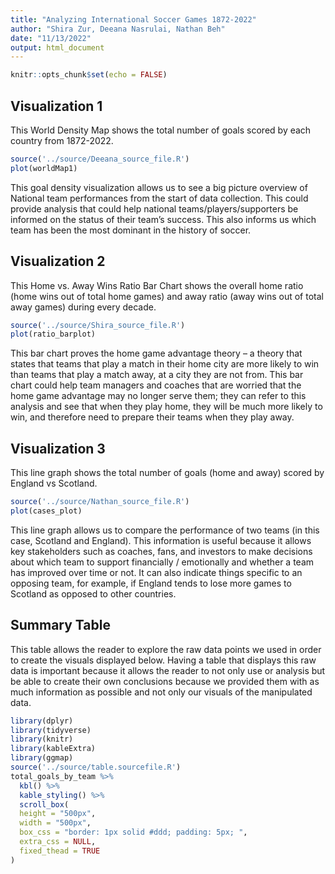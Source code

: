 ```yaml
---
title: "Analyzing International Soccer Games 1872-2022"
author: "Shira Zur, Deeana Nasrulai, Nathan Beh"
date: "11/13/2022"
output: html_document
---
```


```r
knitr::opts_chunk$set(echo = FALSE)
```

## Visualization 1

This World Density Map shows the total number of goals scored by each country from 1872-2022.

```r
source('../source/Deeana_source_file.R')
plot(worldMap1)
```

This goal density visualization allows us to see a big picture overview of National team performances from the start of data collection. This could provide analysis that could help national teams/players/supporters be informed on the status of their team's success. This also informs us which team has been the most dominant in the history of soccer.

## Visualization 2

This Home vs. Away Wins Ratio Bar Chart shows the overall home ratio (home wins out of total home games) and away ratio (away wins out of total away games) during every decade.

```r
source('../source/Shira_source_file.R')
plot(ratio_barplot)
```

This bar chart proves the home game advantage theory -- a theory that states that teams that play a match in their home city are more likely to win than teams that play a match away, at a city they are not from. This bar chart could help team managers and coaches that are worried that the home game advantage may no longer serve them; they can refer to this analysis and see that when they play home, they will be much more likely to win, and therefore need to prepare their teams when they play away.

## Visualization 3
This line graph shows the total number of goals (home and away) scored by England vs Scotland. 

```r
source('../source/Nathan_source_file.R')
plot(cases_plot)
```
This line graph allows us to compare the performance of two teams (in this case, Scotland and England). This information is useful because it allows key stakeholders such as coaches, fans, and investors to make decisions about which team to support financially / emotionally and whether a team has improved over time or not. It can also indicate things specific to an opposing team, for example, if England tends to lose more games to Scotland as opposed to other countries. 


## Summary Table

This table allows the reader to explore the raw data points we used in order to create the visuals displayed below. Having a table that displays this raw data is important because it allows the reader to not only use or analysis but be able to create their own conclusions because we provided them with as much information as possible and not only our visuals of the manipulated data.

```r
library(dplyr)
library(tidyverse)
library(knitr)
library(kableExtra)
library(ggmap)
source('../source/table.sourcefile.R')
total_goals_by_team %>%
  kbl() %>%
  kable_styling() %>% 
  scroll_box(
  height = "500px",
  width = "500px",
  box_css = "border: 1px solid #ddd; padding: 5px; ",
  extra_css = NULL,
  fixed_thead = TRUE
)
```
